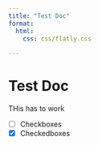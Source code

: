 ```yaml
---
title: "Test Doc"
format:
  html: 
    css: css/flatly.css
    
---
```


# Test Doc

THis has to work


- [ ] Checkboxes
- [X] Checkedboxes

